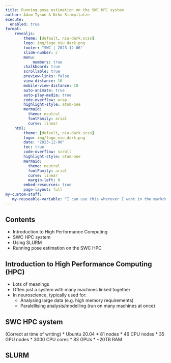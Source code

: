 ```yaml
---
title: Running pose estimation on the SWC HPC system
author: Adam Tyson & Niko Sirmpilatze
execute: 
  enabled: true
format:
    revealjs:
        theme: [default, niu-dark.scss]
        logo: img/logo_niu_dark.png
        footer: "SWC | 2023-12-06"
        slide-number: c
        menu:
            numbers: true
        chalkboard: true
        scrollable: true
        preview-links: false
        view-distance: 10
        mobile-view-distance: 10
        auto-animate: true
        auto-play-media: true
        code-overflow: wrap
        highlight-style: atom-one
        mermaid: 
          theme: neutral
          fontFamily: arial
          curve: linear
    html:
        theme: [default, niu-dark.scss]
        logo: img/logo_niu_dark.png
        date: "2023-12-06"
        toc: true
        code-overflow: scroll
        highlight-style: atom-one
        mermaid: 
          theme: neutral
          fontFamily: arial
          curve: linear
          margin-left: 0
        embed-resources: true
        page-layout: full
my-custom-stuff:
   my-reuseable-variable: "I can use this wherever I want in the markdown, and change it in only once place :)"
---
```



## Contents

* Introduction to High Performance Computing
* SWC HPC system
* Using SLURM
* Running pose estimation on the SWC HPC

## Introduction to High Performance Computing (HPC)
* Lots of meanings
* Often just a system with many machines linked together
* In neuroscience, typically used for:
  * Analysing large data (e.g. high memory requirements)
  * Paralellising analysis/modelling (run on many machines at once)


## SWC HPC system
(Correct at time of writing)
* Ubuntu 20.04
* 81 nodes
  * 46 CPU nodes
  * 35 GPU nodes
* 3000 CPU cores
* 83 GPUs
* ~20TB RAM

## SLURM

